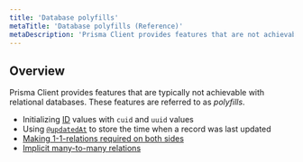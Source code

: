 ```yaml
---
title: 'Database polyfills'
metaTitle: 'Database polyfills (Reference)'
metaDescription: 'Prisma Client provides features that are not achievable with relational databases. These features are referred to as "polyfills" and explained on this page.'
---
```


## Overview

Prisma Client provides features that are typically not achievable with relational databases. These features are referred to as _polyfills_.

- Initializing [ID](../prisma-schema/data-model#ids) values with `cuid` and `uuid` values
- Using [`@updatedAt`](../data-model#attributes) to store the time when a record was last updated
- [Making 1-1-relations required on both sides](../prisma-schema/relations#one-to-one-relations)
- [Implicit many-to-many relations](./prisma-schema/relations#implicit-many-to-many-relations)
